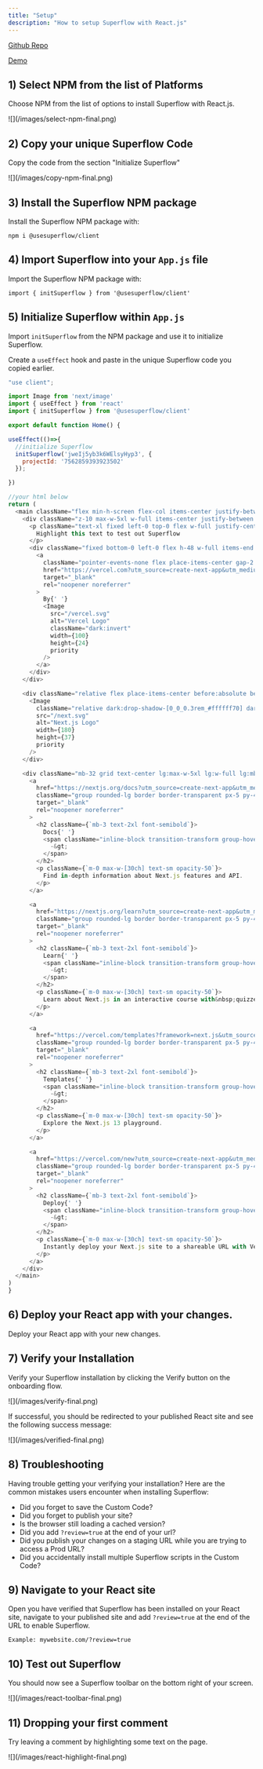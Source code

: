 ```yaml
---
title: "Setup"
description: "How to setup Superflow with React.js"
---
```


[Github Repo](https://github.com/benjvelt/superflow-react)

[Demo](https://superflow-react.vercel.app/?review=true)

## 1) Select NPM from the list of Platforms

Choose NPM from the list of options to install Superflow with React.js.

<Frame>
![](/images/select-npm-final.png)
</Frame>


## 2) Copy your unique Superflow Code

Copy the code from the section "Initialize Superflow"

<Frame>
![](/images/copy-npm-final.png)
</Frame>

## 3) Install the Superflow NPM package

Install the Superflow NPM package with:

```
npm i @usesuperflow/client
```

## 4) Import Superflow into your `App.js` file

Import the Superflow NPM package with:

```
import { initSuperflow } from '@usesuperflow/client'
```

## 5) Initialize Superflow within `App.js`

Import `initSuperflow` from the NPM package and use it to initialize Superflow.

Create a `useEffect` hook and paste in the unique Superflow code you copied earlier.


```js
"use client";

import Image from 'next/image'
import { useEffect } from 'react'
import { initSuperflow } from '@usesuperflow/client'

export default function Home() {

useEffect(()=>{
  //initialize Superflow
  initSuperflow('jweIj5yb3k6WElsyHyp3', {
    projectId: '7562859393923502'
  });

})

//your html below
return (
  <main className="flex min-h-screen flex-col items-center justify-between p-24">
    <div className="z-10 max-w-5xl w-full items-center justify-between font-mono text-sm lg:flex">
      <p className="text-xl fixed left-0 top-0 flex w-full justify-center border-b border-gray-300 bg-gradient-to-b from-zinc-200 pb-6 pt-8 backdrop-blur-2xl dark:border-neutral-800 dark:bg-zinc-800/30 dark:from-inherit lg:static lg:w-auto  lg:rounded-xl lg:border lg:bg-gray-200 lg:p-4 lg:dark:bg-zinc-800/30">
        Highlight this text to test out Superflow
      </p>
      <div className="fixed bottom-0 left-0 flex h-48 w-full items-end justify-center bg-gradient-to-t from-white via-white dark:from-black dark:via-black lg:static lg:h-auto lg:w-auto lg:bg-none">
        <a
          className="pointer-events-none flex place-items-center gap-2 p-8 lg:pointer-events-auto lg:p-0"
          href="https://vercel.com?utm_source=create-next-app&utm_medium=appdir-template&utm_campaign=create-next-app"
          target="_blank"
          rel="noopener noreferrer"
        >
          By{' '}
          <Image
            src="/vercel.svg"
            alt="Vercel Logo"
            className="dark:invert"
            width={100}
            height={24}
            priority
          />
        </a>
      </div>
    </div>

    <div className="relative flex place-items-center before:absolute before:h-[300px] before:w-[480px] before:-translate-x-1/2 before:rounded-full before:bg-gradient-radial before:from-white before:to-transparent before:blur-2xl before:content-[''] after:absolute after:-z-20 after:h-[180px] after:w-[240px] after:translate-x-1/3 after:bg-gradient-conic after:from-sky-200 after:via-blue-200 after:blur-2xl after:content-[''] before:dark:bg-gradient-to-br before:dark:from-transparent before:dark:to-blue-700 before:dark:opacity-10 after:dark:from-sky-900 after:dark:via-[#0141ff] after:dark:opacity-40 before:lg:h-[360px] z-[-1]">
      <Image
        className="relative dark:drop-shadow-[0_0_0.3rem_#ffffff70] dark:invert"
        src="/next.svg"
        alt="Next.js Logo"
        width={180}
        height={37}
        priority
      />
    </div>

    <div className="mb-32 grid text-center lg:max-w-5xl lg:w-full lg:mb-0 lg:grid-cols-4 lg:text-left">
      <a
        href="https://nextjs.org/docs?utm_source=create-next-app&utm_medium=appdir-template&utm_campaign=create-next-app"
        className="group rounded-lg border border-transparent px-5 py-4 transition-colors hover:border-gray-300 hover:bg-gray-100 hover:dark:border-neutral-700 hover:dark:bg-neutral-800/30"
        target="_blank"
        rel="noopener noreferrer"
      >
        <h2 className={`mb-3 text-2xl font-semibold`}>
          Docs{' '}
          <span className="inline-block transition-transform group-hover:translate-x-1 motion-reduce:transform-none">
            -&gt;
          </span>
        </h2>
        <p className={`m-0 max-w-[30ch] text-sm opacity-50`}>
          Find in-depth information about Next.js features and API.
        </p>
      </a>

      <a
        href="https://nextjs.org/learn?utm_source=create-next-app&utm_medium=appdir-template-tw&utm_campaign=create-next-app"
        className="group rounded-lg border border-transparent px-5 py-4 transition-colors hover:border-gray-300 hover:bg-gray-100 hover:dark:border-neutral-700 hover:dark:bg-neutral-800/30"
        target="_blank"
        rel="noopener noreferrer"
      >
        <h2 className={`mb-3 text-2xl font-semibold`}>
          Learn{' '}
          <span className="inline-block transition-transform group-hover:translate-x-1 motion-reduce:transform-none">
            -&gt;
          </span>
        </h2>
        <p className={`m-0 max-w-[30ch] text-sm opacity-50`}>
          Learn about Next.js in an interactive course with&nbsp;quizzes!
        </p>
      </a>

      <a
        href="https://vercel.com/templates?framework=next.js&utm_source=create-next-app&utm_medium=appdir-template&utm_campaign=create-next-app"
        className="group rounded-lg border border-transparent px-5 py-4 transition-colors hover:border-gray-300 hover:bg-gray-100 hover:dark:border-neutral-700 hover:dark:bg-neutral-800/30"
        target="_blank"
        rel="noopener noreferrer"
      >
        <h2 className={`mb-3 text-2xl font-semibold`}>
          Templates{' '}
          <span className="inline-block transition-transform group-hover:translate-x-1 motion-reduce:transform-none">
            -&gt;
          </span>
        </h2>
        <p className={`m-0 max-w-[30ch] text-sm opacity-50`}>
          Explore the Next.js 13 playground.
        </p>
      </a>

      <a
        href="https://vercel.com/new?utm_source=create-next-app&utm_medium=appdir-template&utm_campaign=create-next-app"
        className="group rounded-lg border border-transparent px-5 py-4 transition-colors hover:border-gray-300 hover:bg-gray-100 hover:dark:border-neutral-700 hover:dark:bg-neutral-800/30"
        target="_blank"
        rel="noopener noreferrer"
      >
        <h2 className={`mb-3 text-2xl font-semibold`}>
          Deploy{' '}
          <span className="inline-block transition-transform group-hover:translate-x-1 motion-reduce:transform-none">
            -&gt;
          </span>
        </h2>
        <p className={`m-0 max-w-[30ch] text-sm opacity-50`}>
          Instantly deploy your Next.js site to a shareable URL with Vercel.
        </p>
      </a>
    </div>
  </main>
)
}
```
## 6) Deploy your React app with your changes.

Deploy your React app with your new changes.

## 7) Verify your Installation

Verify your Superflow installation by clicking the Verify button on the onboarding flow.

<Frame>
![](/images/verify-final.png)
</Frame>

If successful, you should be redirected to your published React site and see the following success message:

<Frame>
![](/images/verified-final.png)
</Frame>

## 8) Troubleshooting

Having trouble getting your verifying your installation? Here are the common mistakes users encounter when installing Superflow:

 - Did you forget to save the Custom Code?
 - Did you forget to publish your site?
 - Is the browser still loading a cached version?
 - Did you add `?review=true` at the end of your url?
 - Did you publish your changes on a staging URL while you are trying to access a Prod URL?
 - Did you accidentally install multiple Superflow scripts in the Custom Code?


## 9) Navigate to your React site 

Open you have verified that Superflow has been installed on your React site, navigate to your published site and add `?review=true` at the end of the URL to enable Superflow. 

`Example: mywebsite.com/?review=true`


## 10) Test out Superflow

You should now see a Superflow toolbar on the bottom right of your screen.

<Frame>
![](/images/react-toolbar-final.png)
</Frame>




## 11) Dropping your first comment
Try leaving a comment by highlighting some text on the page.

<Frame>
![](/images/react-highlight-final.png)
</Frame>